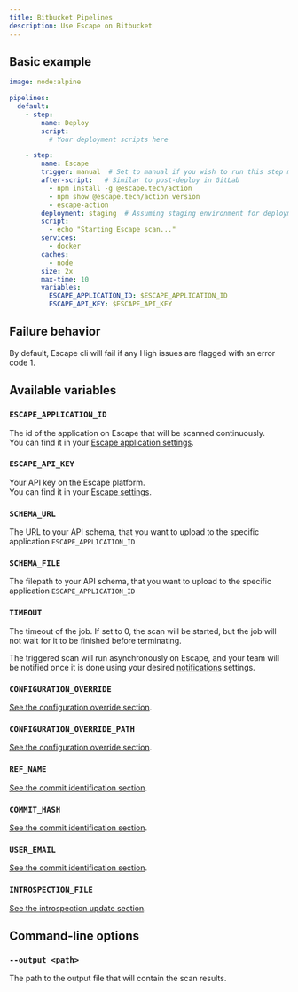 ```yaml
---
title: Bitbucket Pipelines
description: Use Escape on Bitbucket
---
```



## Basic example

```yaml
image: node:alpine

pipelines:
  default:
    - step:
        name: Deploy
        script:
          # Your deployment scripts here

    - step:
        name: Escape
        trigger: manual  # Set to manual if you wish to run this step manually
        after-script:   # Similar to post-deploy in GitLab
          - npm install -g @escape.tech/action
          - npm show @escape.tech/action version
          - escape-action
        deployment: staging  # Assuming staging environment for deployment
        script:
          - echo "Starting Escape scan..."
        services:
          - docker
        caches:
          - node
        size: 2x
        max-time: 10
        variables:
          ESCAPE_APPLICATION_ID: $ESCAPE_APPLICATION_ID
          ESCAPE_API_KEY: $ESCAPE_API_KEY
```

## Failure behavior

By default, Escape cli will fail if any High issues are flagged with an error code 1.

## Available variables

### `ESCAPE_APPLICATION_ID` <TypeTag type="string"/> <RequiredTag/>

The id of the application on Escape that will be scanned continuously.  
You can find it in your [Escape application settings](https://app.escape.tech).

### `ESCAPE_API_KEY` <TypeTag type="string"/> <RequiredTag/>

Your API key on the Escape platform.  
You can find it in your [Escape settings](https://app.escape.tech/user/profile/).

### `SCHEMA_URL` <TypeTag type="string"/> <RequiredTag/>

The URL to your API schema, that you want to upload to the specific application `ESCAPE_APPLICATION_ID`

### `SCHEMA_FILE` <TypeTag type="string"/> <RequiredTag/>

The filepath to your API schema, that you want to upload to the specific application `ESCAPE_APPLICATION_ID`

### `TIMEOUT` <TypeTag type="number"/>

The timeout of the job. If set to 0, the scan will be started, but the job will not wait for it to be finished before terminating.

The triggered scan will run asynchronously on Escape, and your team will be notified once it is done using your desired [notifications](/integrations) settings.

### `CONFIGURATION_OVERRIDE` <TypeTag type="string"/>

[See the configuration override section](/ci-cd/configuration-override).

### `CONFIGURATION_OVERRIDE_PATH` <TypeTag type="string"/>

[See the configuration override section](/ci-cd/configuration-override).

### `REF_NAME` <TypeTag type="string"/>

[See the commit identification section](/ci-cd/commit-sha).

### `COMMIT_HASH` <TypeTag type="string"/>

[See the commit identification section](/ci-cd/commit-sha).

### `USER_EMAIL` <TypeTag type="string"/>

[See the commit identification section](/ci-cd/commit-sha).

### `INTROSPECTION_FILE` <TypeTag type="path"/>

[See the introspection update section](/ci-cd/introspection-update).

## Command-line options

### `--output <path>` <TypeTag type="string"/>

The path to the output file that will contain the scan results.
